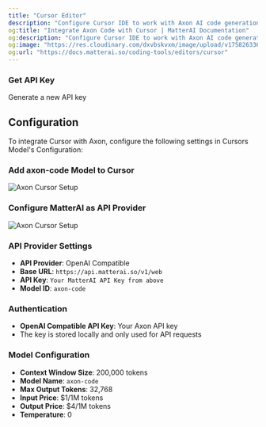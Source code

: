 ```yaml
---
title: "Cursor Editor"
description: "Configure Cursor IDE to work with Axon AI code generation"
og:title: "Integrate Axon Code with Cursor | MatterAI Documentation"
og:description: "Configure Cursor IDE to work with Axon AI code generation"
og:image: "https://res.cloudinary.com/dxvbskvxm/image/upload/v1758263362/axon-cursor_svmezg.png"
og:url: "https://docs.matterai.so/coding-tools/editors/cursor"
---
```


### Get API Key

<CardGroup cols={2}>
  <Card title="Get API Key" icon="key" href="/axon-ai/api-keys">
    Generate a new API key
  </Card>
</CardGroup>

## Configuration

To integrate Cursor with Axon, configure the following settings in Cursors Model's Configuration:

### Add axon-code Model to Cursor

<Frame>
  <img
    className="block"
    src="/images/axon/add-axon-model-cursor.png"
    alt="Axon Cursor Setup"
  />
</Frame>

### Configure MatterAI as API Provider

<Frame>
  <img
    className="block"
    src="/images/axon/axon-cursor-setup.png"
    alt="Axon Cursor Setup"
  />
</Frame>

### API Provider Settings

- **API Provider**: OpenAI Compatible
- **Base URL**: `https://api.matterai.so/v1/web`
- **API Key**: `Your MatterAI API Key from above`
- **Model ID**: `axon-code`

### Authentication

- **OpenAI Compatible API Key**: Your Axon API key
- The key is stored locally and only used for API requests

### Model Configuration

- **Context Window Size**: 200,000 tokens
- **Model Name**: `axon-code`
- **Max Output Tokens**: 32,768
- **Input Price**: $1/1M tokens
- **Output Price**: $4/1M tokens
- **Temperature**: 0
